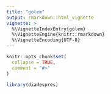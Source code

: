 ```yaml
---
title: "golem"
output: rmarkdown::html_vignette
vignette: >
  %\VignetteIndexEntry{golem}
  %\VignetteEngine{knitr::rmarkdown}
  %\VignetteEncoding{UTF-8}
---
```


```r
knitr::opts_chunk$set(
  collapse = TRUE,
  comment = "#>"
)
```

```r
library(diadespres)
```
